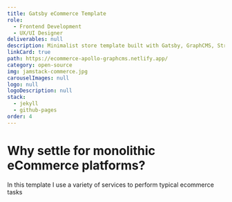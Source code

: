```yaml
---
title: Gatsby eCommerce Template
role:
  - Frontend Development
  - UX/UI Designer
deliverables: null
description: Minimalist store template built with Gatsby, GraphCMS, Stripe and Netlify Functions.
linkCard: true
path: https://ecommerce-apollo-graphcms.netlify.app/
category: open-source
img: jamstack-commerce.jpg
carouselImages: null
logo: null
logoDescription: null
stack:
  - jekyll
  - github-pages
order: 4
---
```


# Why settle for monolithic eCommerce platforms?

In this template I use a variety of services to perform typical ecommerce tasks
